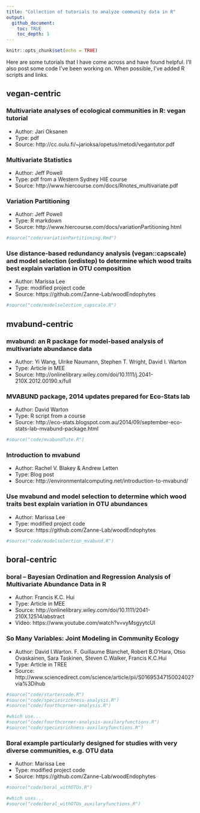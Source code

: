 ```yaml
---
title: "Collection of tutorials to analyze community data in R"
output: 
  github_document:
    toc: TRUE
    toc_depth: 1
---
```


```r
knitr::opts_chunk$set(echo = TRUE)
```

Here are some tutorials that I have come across and have found helpful. I'll also post some code I've been working on. When possible, I've added R scripts and links. 


## **vegan-centric**

### Multivariate analyses of ecological communities in R: vegan tutorial
- Author: Jari Oksanen
- Type: pdf
- Source: http://cc.oulu.fi/~jarioksa/opetus/metodi/vegantutor.pdf

### Multivariate Statistics
- Author: Jeff Powell
- Type: pdf from a Western Sydney HIE course
- Source: http://www.hiercourse.com/docs/Rnotes_multivariate.pdf

### Variation Partitioning
- Author: Jeff Powell
- Type: R markdown
- Source: http://www.hiercourse.com/docs/variationPartitioning.html
```r
#source("code/variationPartitioning.Rmd")
```

### Use distance-based redundancy analysis (vegan::capscale) and model selection (ordistep) to determine which wood traits best explain variation in OTU composition
- Author: Marissa Lee
- Type: modified project code
- Source: https://github.com/Zanne-Lab/woodEndophytes
```r
#source("code/modelselection_capscale.R")
```



## **mvabund-centric**

### mvabund: an R package for model-based analysis of multivariate abundance data
- Author: Yi Wang, Ulrike Naumann, Stephen T. Wright, David I. Warton
- Type: Article in MEE
- Source: http://onlinelibrary.wiley.com/doi/10.1111/j.2041-210X.2012.00190.x/full

### MVABUND package, 2014 updates prepared for Eco-Stats lab
- Author: David Warton
- Type: R script from a course
- Source: http://eco-stats.blogspot.com.au/2014/09/september-eco-stats-lab-mvabund-package.html
```r
#source("code/mvabundTute.R")
```

### Introduction to mvabund
- Author: Rachel V. Blakey & Andrew Letten
- Type: Blog post
- Source: http://environmentalcomputing.net/introduction-to-mvabund/

### Use mvabund and model selection to determine which wood traits best explain variation in OTU abundances
- Author: Marissa Lee
- Type: modified project code
- Source: https://github.com/Zanne-Lab/woodEndophytes
```r
#source("code/modelselection_mvabund.R")
```



## **boral-centric**

### boral – Bayesian Ordination and Regression Analysis of Multivariate Abundance Data in R
- Author: Francis K.C. Hui
- Type: Article in MEE
- Source: http://onlinelibrary.wiley.com/doi/10.1111/2041-210X.12514/abstract
- Video: https://www.youtube.com/watch?v=vyMsgyytcUI

### So Many Variables: Joint Modeling in Community Ecology
- Author: David I.Warton. F. Guillaume Blanchet, Robert B.O’Hara, Otso Ovaskainen, Sara Taskinen, Steven C.Walker, Francis K.C.Hui
- Type: Article in TREE
- Source: http://www.sciencedirect.com/science/article/pii/S0169534715002402?via%3Dihub
```r
#source("code/startercode.R")
#source("code/speciesrichness-analysis.R")
#source("code/fourthcorner-analysis.R")

#which use...
#source("code/fourthcorner-analysis-auxilaryfunctions.R")
#source("code/speciesrichness-auxilaryfunctions.R")
```

### Boral example particularly designed for studies with very diverse communities, e.g. OTU data
- Author: Marissa Lee
- Type: modified project code
- Source: https://github.com/Zanne-Lab/woodEndophytes
```r
#source("code/boral_withOTUs.R")

#which uses...
#source("code/boral_withOTUs_auxilaryfunctions.R")
```


